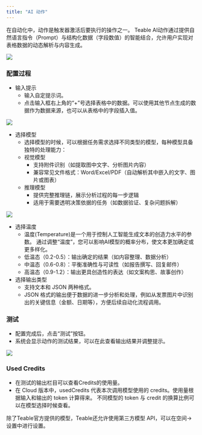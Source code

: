 ```yaml
---
title: "AI 动作"
---
```


在自动化中，动作是触发器激活后要执行的操作之一。
Teable AI动作通过提供自然语言指令（Prompt）与结构化数据（字段数值）的智能结合，允许用户实现对表格数据的动态解析与内容生成。

![](/images/![](/images/[图片].png).png)

### 配置过程
- 输入提示 
  - 输入自定提示词。
  - 点击输入框右上角的“+”号选择表格中的数据。可以使用其他节点生成的数据作为数据来源，也可以从表格中的字段插入值。

![](/images/2025-04-11-12-14-31.png)

- 选择模型
  - 选择模型的时候，可以根据任务需求选择不同类型的模型，每种模型具备独特的处理能力：
  - 视觉模型 
    - 支持附件识别（如提取图中文字、分析图片内容）
    - 兼容常见文件格式：Word/Excel/PDF（自动解析其中嵌入的文字、图片或图表）
  - 推理模型 
    - 提供完整推理链，展示分析过程的每一步逻辑
    - 适用于需要透明决策依据的任务（如数据验证、复杂问题拆解）

![](/images/2025-04-17-11-50-40.png)

- 选择温度
  - 温度(Temperature)是一个用于控制人工智能生成文本的创造力水平的参数。 通过调整“温度”，您可以影响AI模型的概率分布，使文本更加确定或更多样化。
  - 低温态（0.2-0.5）：输出确定的结果（如内容整理、数据分析）
  - 中温态（0.6-0.8）：平衡准确性与可读性（如报告撰写、回复邮件）
  - 高温态（0.9-1.2）：输出更具创造性的表达（如文案构思、故事创作）
- 选择输出类型
  - 支持文本和 JSON 两种格式。
  - JSON 格式的输出便于数据的进一步分析和处理，例如从发票图片中识别出的关键信息（金额、日期等），方便后续自动化流程调用。

### 测试
  - 配置完成后，点击“测试”按钮。
  - 系统会显示动作的测试结果，可以在此查看输出结果并调整提示。

![](/images/2025-04-17-11-38-05.png)

### Used Credits
  - 在测试的输出栏目可以查看Credits的使用量。
  - 在 Cloud 版本中，usedCredits 代表本次调用模型使用的 credits。使用量根据输入和输出的 token 计算得来。
不同模型的 token 与 credit 的换算比例可以在模型选择时候查看。


<Tip> 除了Teable官方提供的模型，Teable还允许使用第三方模型 API，可以在空间→设置中进行设置。 </Tip>